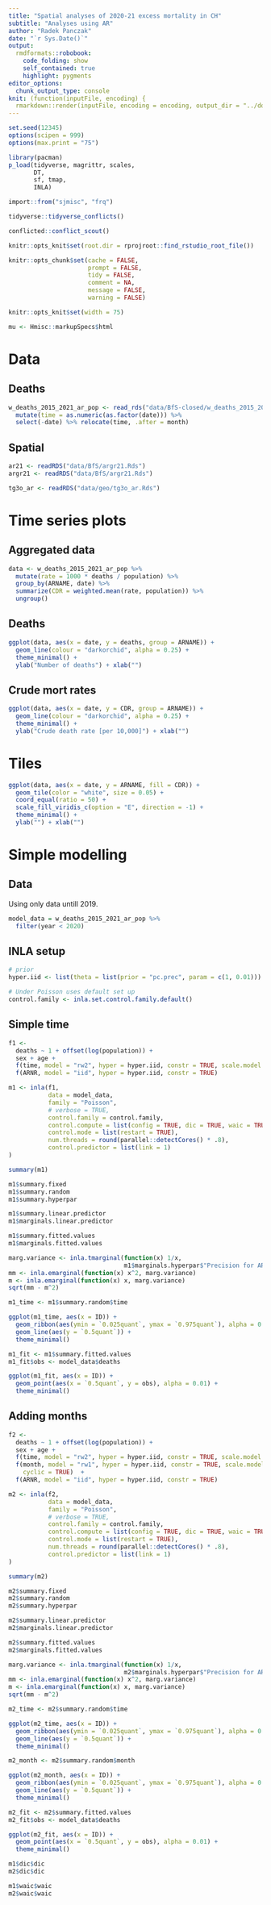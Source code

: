 ```yaml
---
title: "Spatial analyses of 2020-21 excess mortality in CH"
subtitle: "Analyses using AR"
author: "Radek Panczak"
date: "`r Sys.Date()`"
output:
  rmdformats::robobook:
    code_folding: show
    self_contained: true
    highlight: pygments
editor_options: 
  chunk_output_type: console
knit: (function(inputFile, encoding) {
  rmarkdown::render(inputFile, encoding = encoding, output_dir = "../docs") })
---
```


<!-- ----------------------------------------------------- -->

```r
set.seed(12345)
options(scipen = 999)
options(max.print = "75")

library(pacman)
p_load(tidyverse, magrittr, scales,  
       DT, 
       sf, tmap,
       INLA)

import::from("sjmisc", "frq")
```


```r
tidyverse::tidyverse_conflicts()

conflicted::conflict_scout()
```

```r
knitr::opts_knit$set(root.dir = rprojroot::find_rstudio_root_file())

knitr::opts_chunk$set(cache = FALSE,
                      prompt = FALSE,
                      tidy = FALSE,
                      comment = NA,
                      message = FALSE,
                      warning = FALSE)

knitr::opts_knit$set(width = 75)

mu <- Hmisc::markupSpecs$html
```

<!-- ----------------------------------------------------- -->

# Data 

## Deaths

```r
w_deaths_2015_2021_ar_pop <- read_rds("data/BfS-closed/w_deaths_2015_2021_ar_pop.Rds") %>% 
  mutate(time = as.numeric(as.factor(date))) %>% 
  select(-date) %>% relocate(time, .after = month)
```

## Spatial 

```r
ar21 <- readRDS("data/BfS/argr21.Rds")
argr21 <- readRDS("data/BfS/argr21.Rds")

tg3o_ar <- readRDS("data/geo/tg3o_ar.Rds")
```

<!-- ----------------------------------------------------- -->

# Time series plots

## Aggregated data 

```r
data <- w_deaths_2015_2021_ar_pop %>% 
  mutate(rate = 1000 * deaths / population) %>% 
  group_by(ARNAME, date) %>% 
  summarize(CDR = weighted.mean(rate, population)) %>% 
  ungroup() 
```

## Deaths

```r
ggplot(data, aes(x = date, y = deaths, group = ARNAME)) + 
  geom_line(colour = "darkorchid", alpha = 0.25) +
  theme_minimal() + 
  ylab("Number of deaths") + xlab("")
```

## Crude mort rates

```r
ggplot(data, aes(x = date, y = CDR, group = ARNAME)) + 
  geom_line(colour = "darkorchid", alpha = 0.25) +
  theme_minimal() + 
  ylab("Crude death rate [per 10,000]") + xlab("")
```

<!-- ----------------------------------------------------- -->

# Tiles 

```r
ggplot(data, aes(x = date, y = ARNAME, fill = CDR)) + 
  geom_tile(color = "white", size = 0.05) +
  coord_equal(ratio = 50) + 
  scale_fill_viridis_c(option = "E", direction = -1) + 
  theme_minimal() + 
  ylab("") + xlab("")
```

<!-- ----------------------------------------------------- -->

# Simple modelling

## Data

Using only data untill 2019.  

```r
model_data = w_deaths_2015_2021_ar_pop %>% 
  filter(year < 2020)
```

## INLA setup

```r
# prior
hyper.iid <- list(theta = list(prior = "pc.prec", param = c(1, 0.01)))

# Under Poisson uses default set up
control.family <- inla.set.control.family.default()
```

## Simple time

```r
f1 <-
  deaths ~ 1 + offset(log(population)) + 
  sex + age + 
  f(time, model = "rw2", hyper = hyper.iid, constr = TRUE, scale.model = TRUE) +
  f(ARNR, model = "iid", hyper = hyper.iid, constr = TRUE)

m1 <- inla(f1,
           data = model_data,
           family = "Poisson",
           # verbose = TRUE,
           control.family = control.family,
           control.compute = list(config = TRUE, dic = TRUE, waic = TRUE),
           control.mode = list(restart = TRUE),
           num.threads = round(parallel::detectCores() * .8),
           control.predictor = list(link = 1)
)

summary(m1)

m1$summary.fixed
m1$summary.random
m1$summary.hyperpar

m1$summary.linear.predictor
m1$marginals.linear.predictor

m1$summary.fitted.values
m1$marginals.fitted.values

marg.variance <- inla.tmarginal(function(x) 1/x,
                                m1$marginals.hyperpar$"Precision for ARNR")
mm <- inla.emarginal(function(x) x^2, marg.variance)
m <- inla.emarginal(function(x) x, marg.variance)
sqrt(mm - m^2)

m1_time <- m1$summary.random$time

ggplot(m1_time, aes(x = ID)) + 
  geom_ribbon(aes(ymin = `0.025quant`, ymax = `0.975quant`), alpha = 0.1) + 
  geom_line(aes(y = `0.5quant`)) + 
  theme_minimal()

m1_fit <- m1$summary.fitted.values
m1_fit$obs <- model_data$deaths

ggplot(m1_fit, aes(x = ID)) + 
  geom_point(aes(x = `0.5quant`, y = obs), alpha = 0.01) + 
  theme_minimal()
```

## Adding months

```r
f2 <-
  deaths ~ 1 + offset(log(population)) + 
  sex + age + 
  f(time, model = "rw2", hyper = hyper.iid, constr = TRUE, scale.model = TRUE) +
  f(month, model = "rw1", hyper = hyper.iid, constr = TRUE, scale.model = TRUE,
    cyclic = TRUE)  +
  f(ARNR, model = "iid", hyper = hyper.iid, constr = TRUE)

m2 <- inla(f2,
           data = model_data,
           family = "Poisson",
           # verbose = TRUE,
           control.family = control.family,
           control.compute = list(config = TRUE, dic = TRUE, waic = TRUE),
           control.mode = list(restart = TRUE),
           num.threads = round(parallel::detectCores() * .8),
           control.predictor = list(link = 1)
)

summary(m2)

m2$summary.fixed
m2$summary.random
m2$summary.hyperpar

m2$summary.linear.predictor
m2$marginals.linear.predictor

m2$summary.fitted.values
m2$marginals.fitted.values

marg.variance <- inla.tmarginal(function(x) 1/x,
                                m2$marginals.hyperpar$"Precision for ARNR")
mm <- inla.emarginal(function(x) x^2, marg.variance)
m <- inla.emarginal(function(x) x, marg.variance)
sqrt(mm - m^2)

m2_time <- m2$summary.random$time

ggplot(m2_time, aes(x = ID)) + 
  geom_ribbon(aes(ymin = `0.025quant`, ymax = `0.975quant`), alpha = 0.1) + 
  geom_line(aes(y = `0.5quant`)) + 
  theme_minimal()

m2_month <- m2$summary.random$month

ggplot(m2_month, aes(x = ID)) + 
  geom_ribbon(aes(ymin = `0.025quant`, ymax = `0.975quant`), alpha = 0.1) + 
  geom_line(aes(y = `0.5quant`)) + 
  theme_minimal()

m2_fit <- m2$summary.fitted.values
m2_fit$obs <- model_data$deaths

ggplot(m2_fit, aes(x = ID)) + 
  geom_point(aes(x = `0.5quant`, y = obs), alpha = 0.01) + 
  theme_minimal()
```

```r
m1$dic$dic
m2$dic$dic

m1$waic$waic
m2$waic$waic
```

